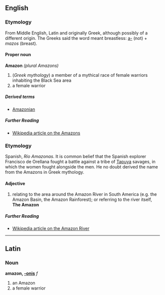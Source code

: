 ==English==

===Etymology===
From Middle English, Latin and originally Greek, although possibly of a different origin. The Greeks said the word meant breastless: [[a-]] (not) + ''mazos'' (breast).

====Proper noun====
'''Amazon''' ''(plural Amazons)''
#(''Greek mythology'') a member of a mythical race of female warriors inhabiting the Black Sea area
#a female warrior

=====Derived terms=====
*[[Amazonian]]

=====Further Reading=====
*[[w:Amazons|Wikipedia article on the Amazons]]

===Etymology===
Spanish, ''Río Amazonas''. It is common belief that the Spanish explorer Francisco de Orellana fought a battle against a tribe of [[Tapuya]] savages, in which the women fought alongside the men. He no doubt derived the name from the Amazons in Greek mythology.

====Adjective====
#relating to the area around the Amazon River in South America (e.g. the Amazon Basin, the Amazon Rainforest); or referring to the river itself, '''The Amazon'''

=====Further Reading=====
*[[w:Amazon River|Wikipedia article on the Amazon River]]


----

==Latin==

===Noun===
'''amazon, [[Wiktionary Appendix:Latin third declension|-onis]]''' ''f''

#an Amazon
#a female warrior